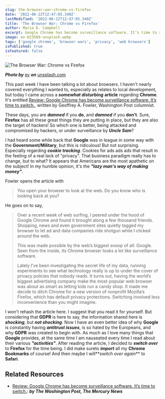 ```yaml
---
slug: the-browser-war-chrome-vs-firefox
date: '2022-06-22T12:47:05.340Z'
lastModified: '2022-06-22T12:47:05.340Z'
title: 'The Browser War: Chrome vs Firefox'
author: Maria D. Campbell
excerpt: Google Chrome has become surveillance software. It’s time to switch. But does Firefox stand up against it?
image: ev-623589-unsplash.webp
tags: ['google chrome', 'browser wars', 'privacy', 'web browsers']
isPublished: true
isFeatured: false
---
```


![The Browser War: Chrome vs Firefox](ev-623589-unsplash.webp)

***Photo by*** [ev](https://unsplash.com/@ev) ***on*** [unsplash.com](https://unsplash.com/photos/gpjvRZyavZc)

This past week I have been talking a lot about browsers. I haven't nearly
covered everything I wanted to, especially as relates to local development, but today I came across a **_somewhat disturbing_** **article** regarding
**Chrome**. It's entitled [Review: Google Chrome has become surveillance software. It’s time to switch.](https://www.mercurynews.com/2019/06/21/google-chrome-has-become-surveillance-software-its-time-to-switch/),
written by Geoffrey A. Fowler, Washington Post columnist.

These days, you are **_damned_** if you **do**, and **_damned_** if you
**don't**. Sure, **Firefox** has all these great things they are putting in
place, but they are also the target of hackers! So which one is better, being attacked and compromised by hackers, or under surveillance by **_Uncle Sam_**?

I had heard some while back that **Google** was in league in some way with the **Government/Military**, but this is ridiculous! But not surprising. Especially regarding **_cookie tracking_**. Cookies for ads ads ads that result in the feeling of a real lack of "privacy". That business paradigm really has to change, but to what? It appears that Americans are the most apathetic on the subject! In my humble opinion, it's the **_"lazy man's way of making money"_**.

Fowler opens the article with

> You open your browser to look at the web. Do you know who is looking back at you?

He goes on to say,

> Over a recent week of web surfing, I peered under the hood of Google Chrome and found it brought along a few thousand friends. Shopping, news and even government sites quietly tagged my browser to let ad and data companies ride shotgun while I clicked around the web.
>
> This was made possible by the web’s biggest snoop of all: Google. Seen from the inside, its Chrome browser looks a lot like surveillance software.
>
> Lately I’ve been investigating the secret life of my data, running experiments to see what technology really is up to under the cover of privacy policies that nobody reads. It turns out, having the world’s biggest advertising company make the most-popular web browser was about as smart as letting kids run a candy shop. It made me decide to ditch Chrome for a new version of nonprofit Mozilla’s Firefox, which has default privacy protections. Switching involved less inconvenience than you might imagine.

I won't rehash the article here. I suggest that you read it for yourself. But considering that **GDPR** is here to say, the information shared here is
**_shocking_**, but **_not shocking_**. Now I have an even better idea of why **Google** is constantly having **_antitrust issues_**, is so hated by the Europeans, and why **GDPR** was created to begin with. As much as I love many things that **Google** provides, at the same time I am nauseated every time I read about their various **_"activities"_**. After reading the article, I decided to **_switch over_** to **Firefox** for the time being. I did make sureto **_import_** all my **Chrome Bookmarks** of course! And then maybe I will**_switch over again_** to **Safari**.

## Related Resources

-   [Review: Google Chrome has become surveillance software. It’s time to switch.](https://www.mercurynews.com/2019/06/21/google-chrome-has-become-surveillance-software-its-time-to-switch/): ***by The Washington Post, The Mercury News***

